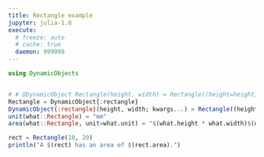 ```yaml
---
title: Rectangle example
jupyter: julia-1.8
execute:
  # freeze: auto
  # cache: true
  daemon: 999999
---
```


```julia
using DynamicObjects


# # @DynamicObject Rectangle(height, width) = Rectangle((height=height, width=width))
Rectangle = DynamicObject{:rectangle}
DynamicObject{:rectangle}(height, width; kwargs...) = Rectangle((height=height, width=width, kwargs...))
unit(what::Rectangle) = "mm"
area(what::Rectangle, unit=what.unit) = "$(what.height * what.width)$(unit)^2"

rect = Rectangle(10, 20)
println("A $(rect) has an area of $(rect.area).")
```
